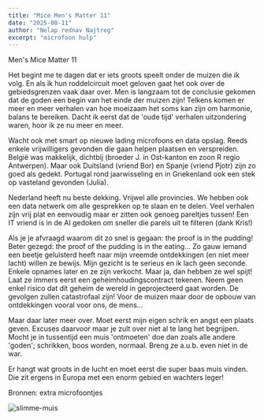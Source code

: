 ```yaml
---
title: "Mice Men's Matter 11"
date: "2025-08-11"
author: "Nelap rednav Najtreg"
excerpt: "microfoon hulp"
---
```


Men's Mice Matter 11

Het begint me te dagen dat er iets groots speelt onder de muizen die ik volg. En als ik hun roddelcircuit moet geloven gaat het ook over de gebiedsgrenzen vaak daar over.
Men is langzaam tot de conclusie gekomen dat de goden een begin van het einde der muizen zijn! 
Telkens komen er meer en meer verhalen van hoe moeizaam het soms kan zijn om harmonie, balans te bereiken. 
Dacht ik eerst dat de 'oude tijd' verhalen uitzondering waren, hoor ik ze nu meer en meer. 

Wacht ook met smart op nieuwe lading microfoons en data opslag. Reeds enkele vrijwilligers gevonden die gaan helpen plaatsen en verspreiden. 
België was makkelijk, dichtbij (broeder J. in Ost-kanton en zoon R regio Antwerpen). 
Maar ook Duitsland (vriend Bor) en Spanje (vriend Pjotr) zijn zo goed als gedekt. Portugal rond jaarwisseling en in Griekenland ook een stek op vasteland gevonden (Julia).

Nederland heeft nu beste dekking. Vrijwel alle provincies. We hebben ook een data netwerk om alle gesprekken op te slaan en te delen. 
Veel verhalen zijn vrij plat en eenvoudig maar er zitten ook genoeg pareltjes tussen! Een IT vriend is in de AI gedoken om sneller die parels uit te filteren (dank Kris!)

Als je je afvraagd waarom dit zo snel is gegaan: the proof is in the pudding!
Beter gezegd: the proof of the pudding is in the eating...
Zo gauw iemand een beetje geluisterd heeft naar mijn vreemde ontdekkingen (en niet meer lacht) willen ze bewijs. Mijn gezicht is te serieus en ik lach geen seconde.
Enkele opnames later en ze zijn verkocht. Maar ja, dan hebben ze wel spijt!
Laat ze immers eerst een geheimhoudingscontract tekenen. 
Neem geen enkel risico dat dit geheim de wereld in geprojecteerd gaat worden. De gevolgen zullen catastrofaal zijn!
Voor de muizen maar door de opbouw van ontdekkingen vooral voor ons, de mens...

Maar daar later meer over. Moet eerst mijn eigen schrik en angst een plaats geven.
Excuses daarvoor maar je zult over niet al te lang het begrijpen.
Mocht je in tussentijd een muis 'ontmoeten' doe dan zoals alle andere 'goden';
schrikken, boos worden, normaal. Breng ze a.u.b. even niet in de war.

Er hangt wat groots in de lucht en moet eerst die super baas muis vinden.
Die zit ergens in Europa met een enorm gebied en wachters leger!


Bronnen: extra microfoontjes

![slimme-muis](/1muis-smart79.jpg)
